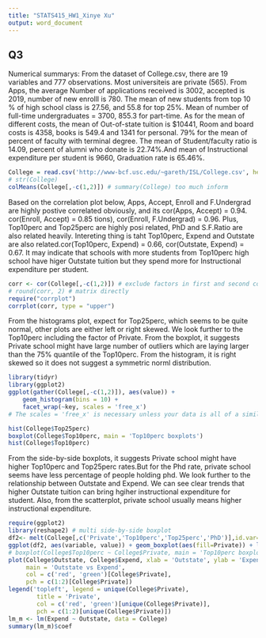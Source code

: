 ```yaml
---
title: "STATS415_HW1_Xinye Xu"
output: word_document
---
```



## Q3
Numerical summarys: 
From the dataset of College.csv, there are 19 variables and 777 observations. Most universiteis are private (565). From Apps, the average Number of applications received is 3002, accepted is 2019, number of new enrolll is 780. The mean of new students from top 10 % of high school class is 27.56, and 55.8 for top 25%. Mean of number of full-time undergraduates = 3700, 855.3 for part-time. 
As for the mean of different costs, the mean of Out-of-state tuition is $10441, Room and board costs is 4358, books is 549.4 and 1341 for personal. 79% for the mean of percent of faculty with terminal degree. The mean of Student/faculty ratio is 14.09, percent of alumni who donate is 22.74%.And mean of Instructional expenditure per student is 9660, Graduation rate is 65.46%.

```r
College = read.csv('http://www-bcf.usc.edu/~gareth/ISL/College.csv', header = T, na.strings = '?')
# str(College)
colMeans(College[,-c(1,2)]) # summary(College) too much inform
```

Based on the correlation plot below, Apps, Accept, Enroll and F.Undergrad are highly postive correlated obviously, and its cor(Apps, Accept) = 0.94. cor(Enroll, Accept) = 0.85
tions), cor(Enroll, F.Undergrad) = 0.96. Plus, Top10perc and Top25perc are highly posi related, PhD and S.F.Ratio are also related heavily. 
Intereting thing is taht Top10perc, Expend and Outstate are also related.cor(Top10perc, Expend) = 0.66, cor(Outstate, Expend) = 0.67. It may indicate that schools with more students from Top10perc high school have higer Outstate tuition but they spend more for Instructional expenditure per student.
```r
corr <- cor(College[,-c(1,2)]) # exclude factors in first and second column
# round(corr, 2) # matrix directly
require("corrplot")
corrplot(corr, type = "upper") 
```

From the histograms plot, expect for Top25perc, which seems to be quite normal, other plots are either left or right skewed. We look further to the Top10perc including the factor of Private. From the boxplot, it suggests Private school might have large number of outliers which are laying larger than the 75% quantile of the Top10perc. From the histogram, it is right skewed so it does not suggest a symmetric norml distribution. 
```r
library(tidyr)
library(ggplot2)
ggplot(gather(College[,-c(1,2)]), aes(value)) + 
    geom_histogram(bins = 10) + 
    facet_wrap(~key, scales = 'free_x') 
# The scales = 'free_x' is necessary unless your data is all of a similar scale.

hist(College$Top25perc)
boxplot(College$Top10perc, main = 'Top10perc boxplots') 
hist(College$Top10perc)
```

From the side-by-side boxplots, it suggests Private school might have higher Top10perc and Top25perc rates.But for the Phd rate, private school seems have less percentage of people holding phd. 
We look further to the relationship between Outstate and Expend. We can see clear trends that higher Outstate tuition can bring hgiher instructional expenditure for student. Also, from the scatterplot, private school usually means higher instructional expenditure.

```r
require(ggplot2)
library(reshape2) # multi side-by-side boxplot
df2<- melt(College[,c('Private','Top10perc','Top25perc','PhD')],id.var=c("Private"))
ggplot(df2, aes(variable, value)) + geom_boxplot(aes(fill=Private)) + labs(title = "Boxplots")
# boxplot(College$Top10perc ~ College$Private, main = 'Top10perc boxplots') 
plot(College$Outstate, College$Expend, xlab = 'Outstate', ylab = 'Expend', 
     main = 'Outstate vs Expend', 
     col = c('red', 'green')[College$Private],
     pch = c(1:2)[College$Private]) 
legend('topleft', legend = unique(College$Private),
        title = 'Private', 
        col = c('red', 'green')[unique(College$Private)],
        pch = c(1:2)[unique(College$Private)])
lm_m <- lm(Expend ~ Outstate, data = College)
summary(lm_m)$coef
```
